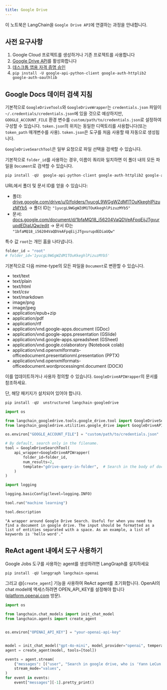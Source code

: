 ```yaml
---
title: Google Drive
---
```


이 노트북은 LangChain을 `Google Drive API`에 연결하는 과정을 안내합니다.

## 사전 요구사항

1. Google Cloud 프로젝트를 생성하거나 기존 프로젝트를 사용합니다
1. [Google Drive API](https://console.cloud.google.com/flows/enableapi?apiid=drive.googleapis.com)를 활성화합니다
1. [데스크톱 앱용 자격 증명 승인](https://developers.google.com/drive/api/quickstart/python#authorize_credentials_for_a_desktop_application)
1. `pip install -U google-api-python-client google-auth-httplib2 google-auth-oauthlib`

## Google Docs 데이터 검색 지침

기본적으로 `GoogleDriveTools`와 `GoogleDriveWrapper`는 `credentials.json` 파일이 `~/.credentials/credentials.json`에 있을 것으로 예상하지만, `GOOGLE_ACCOUNT_FILE` 환경 변수를 `custom/path/to/credentials.json`로 설정하여 구성할 수 있습니다.
`token.json`의 위치는 동일한 디렉토리를 사용합니다(또는 `token_path` 매개변수를 사용). `token.json`은 도구를 처음 사용할 때 자동으로 생성됩니다.

`GoogleDriveSearchTool`은 일부 요청으로 파일 선택을 검색할 수 있습니다.

기본적으로 `folder_id`를 사용하는 경우, 이름이 쿼리와 일치하면 이 폴더 내의 모든 파일을 `Document`로 검색할 수 있습니다.

```python
pip install -qU  google-api-python-client google-auth-httplib2 google-auth-oauthlib langchain-community
```

URL에서 폴더 및 문서 ID를 얻을 수 있습니다:

* 폴더: [drive.google.com/drive/u/0/folders/1yucgL9WGgWZdM1TOuKkeghlPizuzMYb5](https://drive.google.com/drive/u/0/folders/1yucgL9WGgWZdM1TOuKkeghlPizuzMYb5) -> 폴더 ID는 `"1yucgL9WGgWZdM1TOuKkeghlPizuzMYb5"`
* 문서: [docs.google.com/document/d/1bfaMQ18_i56204VaQDVeAFpqEijJTgvurupdEDiaUQw/edit](https://docs.google.com/document/d/1bfaMQ18_i56204VaQDVeAFpqEijJTgvurupdEDiaUQw/edit) -> 문서 ID는 `"1bfaMQ18_i56204VaQDVeAFpqEijJTgvurupdEDiaUQw"`

특수 값 `root`는 개인 홈을 나타냅니다.

```python
folder_id = "root"
# folder_id='1yucgL9WGgWZdM1TOuKkeghlPizuzMYb5'
```

기본적으로 다음 mime-type의 모든 파일을 `Document`로 변환할 수 있습니다.
* text/text
* text/plain
* text/html
* text/csv
* text/markdown
* image/png
* image/jpeg
* application/epub+zip
* application/pdf
* application/rtf
* application/vnd.google-apps.document (GDoc)
* application/vnd.google-apps.presentation (GSlide)
* application/vnd.google-apps.spreadsheet (GSheet)
* application/vnd.google.colaboratory (Notebook colab)
* application/vnd.openxmlformats-officedocument.presentationml.presentation (PPTX)
* application/vnd.openxmlformats-officedocument.wordprocessingml.document (DOCX)

이를 업데이트하거나 사용자 정의할 수 있습니다. `GoogleDriveAPIWrapper`의 문서를 참조하세요.

단, 해당 패키지가 설치되어 있어야 합니다.

```python
pip install -qU  unstructured langchain-googledrive
```

```python
import os

from langchain_googledrive.tools.google_drive.tool import GoogleDriveSearchTool
from langchain_googledrive.utilities.google_drive import GoogleDriveAPIWrapper

os.environ["GOOGLE_ACCOUNT_FILE"] = "custom/path/to/credentials.json"

# By default, search only in the filename.
tool = GoogleDriveSearchTool(
    api_wrapper=GoogleDriveAPIWrapper(
        folder_id=folder_id,
        num_results=2,
        template="gdrive-query-in-folder",  # Search in the body of documents
    )
)
```

```python
import logging

logging.basicConfig(level=logging.INFO)
```

```python
tool.run("machine learning")
```

```python
tool.description
```

```output
"A wrapper around Google Drive Search. Useful for when you need to find a document in google drive. The input should be formatted as a list of entities separated with a space. As an example, a list of keywords is 'hello word'."
```

## ReAct agent 내에서 도구 사용하기

Google Jobs 도구를 사용하는 agent를 생성하려면 LangGraph를 설치하세요

```python
pip install -qU langgraph langchain-openai
```

그리고 @[`create_agent`] 기능을 사용하여 ReAct agent를 초기화합니다. OpenAI의 chat model에 액세스하려면 OPEN_API_KEY를 설정해야 합니다([platform.openai.com](https://platform.openai.com) 방문).

```python
import os

from langchain.chat_models import init_chat_model
from langchain.agents import create_agent


os.environ["OPENAI_API_KEY"] = "your-openai-api-key"


model = init_chat_model("gpt-4o-mini", model_provider="openai", temperature=0)
agent = create_agent(model, tools=[tool])

events = agent.stream(
    {"messages": [("user", "Search in google drive, who is 'Yann LeCun' ?")]},
    stream_mode="values",
)
for event in events:
    event["messages"][-1].pretty_print()
```